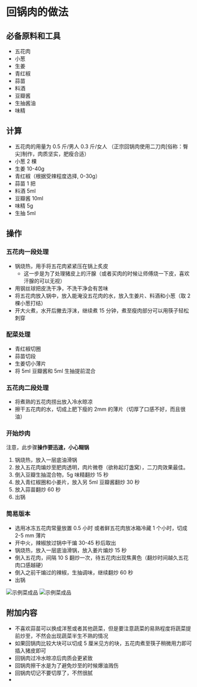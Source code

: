 # 回锅肉的做法

## 必备原料和工具

- 五花肉
- 小葱
- 生姜
- 青红椒
- 蒜苗
- 料酒
- 豆瓣酱
- 生抽酱油
- 味精

## 计算

- 五花肉的用量为 0.5 斤/男人 0.3 斤/女人 （正宗回锅肉使用二刀肉[俗称：臀尖]制作，肉质坚实，肥瘦合适）
- 小葱 2 棵
- 生姜 10-40g
- 青红椒（根据受辣程度选择, 0-30g）
- 蒜苗 1 把
- 料酒 5ml
- 豆瓣酱 10ml
- 味精 5g
- 生抽 5ml

## 操作

### 五花肉一段处理

- 锅烧热，用手将五花肉紧紧压在锅上炙皮
  - 这一步是为了处理猪皮上的汗腺（或者买肉的时候让师傅烧一下皮，喜欢汗腺的可以无视）
- 用钢丝球把皮洗干净，不洗干净会有苦味
- 将五花肉放入锅中，放入能淹没五花肉的水，放入生姜片、料酒和小葱（取 2 棵小葱打结）
- 开大火煮，水开后撇去浮沫，继续煮 15 分钟，煮至瘦肉部分可以用筷子轻松刺穿

### 配菜处理

- 青红椒切圈
- 蒜苗切段
- 生姜切小薄片
- 将 5ml 豆瓣酱和 5ml 生抽提前混合

### 五花肉二段处理

- 将煮熟的五花肉捞出放入冷水晾凉
- 擦干五花肉的水，切成上肥下瘦的 2mm 的薄片（切厚了口感不好，而且很油）

### 开始炒肉

注意，此步骤**操作要迅速，小心糊锅**

1. 锅烧热，放入一层底油滑锅
2. 放入五花肉煸炒至肥肉透明，肉片微卷（欲称起灯盏窝），二刀肉效果最佳。
3. 倒入豆瓣生抽混合物，5g 味精翻炒 15 秒
4. 放入青红椒圈和小姜片，放入另 5ml 豆瓣酱翻炒 30 秒
5. 放入蒜苗翻炒 60 秒
6. 出锅

### 简易版本

- 选用冰冻五花肉常量放置 0.5 小时 或者鲜五花肉放冰箱冷藏 1 个小时，切成 2-5 mm 薄片
- 开中火，辣椒放过锅中干煸 30-45 秒后取出
- 锅烧热，放入一层底油滑锅，放入姜片煸炒 15 秒
- 倒入五花肉，间隔 10 S 翻炒一次，待五花肉出现焦黄色（翻炒时间越久五花肉口感越硬）
- 倒入之前干煸过的辣椒，生抽调味，继续翻炒 60 秒
- 出锅

![示例菜成品](./1.jpeg)
![示例菜成品](./2.jpeg)

## 附加内容

- 不喜欢蒜苗可以换成洋葱或者其他蔬菜，但是要注意蔬菜的易熟程度将蔬菜提前炒至，不然会出现蔬菜半生不熟的情况
- 如果回锅肉比较大块可以切成 5 厘米见方的块，五花肉煮至筷子稍微用力即可插入猪皮即可
- 回锅肉过冷水晾凉后肉质会更紧致
- 回锅肉擦干水是为了避免炒至的时候爆油溅伤
- 回锅肉切记不要切厚了，不然很腻
- 



